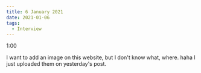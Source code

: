 ---
title: 6 January 2021
date: 2021-01-06
tags:
  - Interview
---

1:00

I want to add an image on this website, but I don't know what, where. haha I just uploaded them on yesterday's post.